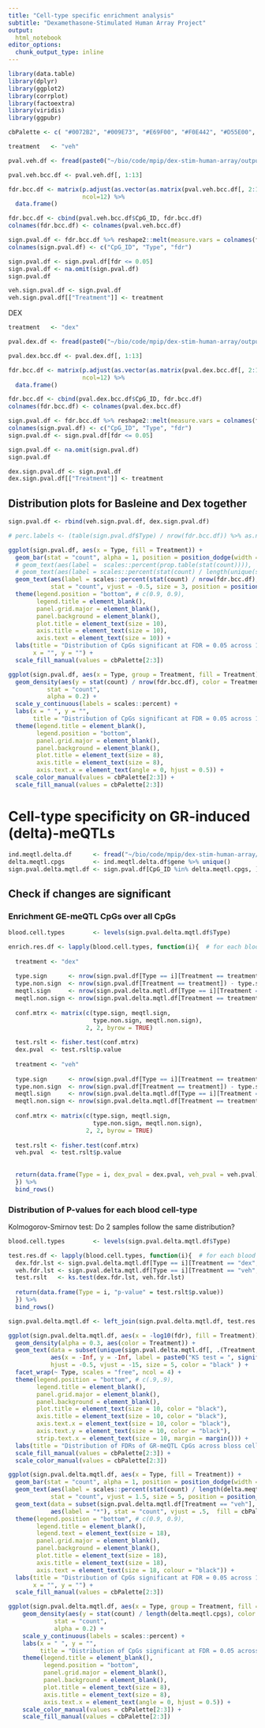 ```yaml
---
title: "Cell-type specific enrichment analysis"
subtitle: "Dexamethasone-Stimulated Human Array Project"
output:
  html_notebook
editor_options:
  chunk_output_type: inline
---
```


```r
library(data.table)
library(dplyr)
library(ggplot2)
library(corrplot)
library(factoextra)
library(viridis)
library(ggpubr)
```

```r
cbPalette <- c( "#0072B2", "#009E73", "#E69F00", "#F0E442", "#D55E00", "#CC79A7", "#56B4E9", "#999999")
```

```r
treatment   <- "veh"

pval.veh.df <- fread(paste0("~/bio/code/mpip/dex-stim-human-array/output/data/integrative/cell_type_enrichment/dnam_cell_type_enrichment_pvals_",treatment, ".csv"))

pval.veh.bcc.df <- pval.veh.df[, 1:13]
```

```r
fdr.bcc.df <- matrix(p.adjust(as.vector(as.matrix(pval.veh.bcc.df[, 2:13])), method='fdr'), 
                     ncol=12) %>%
  data.frame()

fdr.bcc.df <- cbind(pval.veh.bcc.df$CpG_ID, fdr.bcc.df)
colnames(fdr.bcc.df) <- colnames(pval.veh.bcc.df)
```

```r
sign.pval.df <- fdr.bcc.df %>% reshape2::melt(measure.vars = colnames(fdr.bcc.df)[2:13]) %>% setDT()
colnames(sign.pval.df) <- c("CpG_ID", "Type", "fdr")

sign.pval.df <- sign.pval.df[fdr <= 0.05]
sign.pval.df <- na.omit(sign.pval.df)
sign.pval.df
```

```r
veh.sign.pval.df <- sign.pval.df
veh.sign.pval.df[["Treatment"]] <- treatment
```

DEX 

```r
treatment   <- "dex"

pval.dex.df <- fread(paste0("~/bio/code/mpip/dex-stim-human-array/output/data/integrative/cell_type_enrichment/dnam_cell_type_enrichment_pvals_",treatment, ".csv"))

pval.dex.bcc.df <- pval.dex.df[, 1:13]
```

```r
fdr.bcc.df <- matrix(p.adjust(as.vector(as.matrix(pval.dex.bcc.df[, 2:13])), method ='fdr'), 
                     ncol=12) %>%
  data.frame()

fdr.bcc.df <- cbind(pval.dex.bcc.df$CpG_ID, fdr.bcc.df)
colnames(fdr.bcc.df) <- colnames(pval.dex.bcc.df)
```

```r
sign.pval.df <- fdr.bcc.df %>% reshape2::melt(measure.vars = colnames(fdr.bcc.df)[2:13]) %>% setDT()
colnames(sign.pval.df) <- c("CpG_ID", "Type", "fdr")
sign.pval.df <- sign.pval.df[fdr <= 0.05]

sign.pval.df <- na.omit(sign.pval.df)
sign.pval.df
```
```r
dex.sign.pval.df <- sign.pval.df
dex.sign.pval.df[["Treatment"]] <- treatment
```


## Distribution plots for Basleine and Dex together

```r
sign.pval.df <- rbind(veh.sign.pval.df, dex.sign.pval.df)
```

```r
# perc.labels <- (table(sign.pval.df$Type) / nrow(fdr.bcc.df)) %>% as.numeric() %>% scales::percent()

ggplot(sign.pval.df, aes(x = Type, fill = Treatment)) +
  geom_bar(stat = "count", alpha = 1, position = position_dodge(width = .9)) +
  # geom_text(aes(label =  scales::percent(prop.table(stat(count)))), 
  # geom_text(aes(label = scales::percent(stat(count) / length(unique(sign.pval.df$CpG_ID)))), 
  geom_text(aes(label = scales::percent(stat(count) / nrow(fdr.bcc.df), accuracy = 1)), 
            stat = "count", vjust = -0.5, size = 3, position = position_dodge(width = .9)) + 
  theme(legend.position = "bottom", # c(0.9, 0.9), 
        legend.title = element_blank(), 
        panel.grid.major = element_blank(), 
        panel.background = element_blank(),
        plot.title = element_text(size = 10), 
        axis.title = element_text(size = 10),
        axis.text = element_text(size = 10)) + 
  labs(title = "Distribution of CpGs significant at FDR = 0.05 across 12 blood cell types",
       x = "", y = "") +
  scale_fill_manual(values = cbPalette[2:3]) 
```

```r
ggplot(sign.pval.df, aes(x = Type, group = Treatment, fill = Treatment)) + 
  geom_density(aes(y = stat(count) / nrow(fdr.bcc.df), color = Treatment), 
           stat = "count",
           alpha = 0.2) + 
  scale_y_continuous(labels = scales::percent) + 
  labs(x = " ", y = "", 
       title = "Distribution of CpGs significant at FDR = 0.05 across 12 blood cell types") + 
  theme(legend.title = element_blank(), 
        legend.position = "bottom", 
        panel.grid.major = element_blank(), 
        panel.background = element_blank(), 
        plot.title = element_text(size = 8), 
        axis.title = element_text(size = 8), 
        axis.text.x = element_text(angle = 0, hjust = 0.5)) +
  scale_color_manual(values = cbPalette[2:3]) +
  scale_fill_manual(values = cbPalette[2:3]) 
```

# Cell-type specificity on GR-induced (delta)-meQTLs

```r
ind.meqtl.delta.df      <- fread("~/bio/code/mpip/dex-stim-human-array/output/data/integrative/matrixEQTL/meqtls/me-qtl_cis_result_delta_fdr_005.csv") 
delta.meqtl.cpgs        <- ind.meqtl.delta.df$gene %>% unique() 
sign.pval.delta.mqtl.df <- sign.pval.df[CpG_ID %in% delta.meqtl.cpgs, ] 
```

## Check if changes are significant

### Enrichment GE-meQTL CpGs over all CpGs

```r
blood.cell.types        <- levels(sign.pval.delta.mqtl.df$Type)

enrich.res.df <- lapply(blood.cell.types, function(i){  # for each blood cell type
  
  treatment <- "dex"
  
  type.sign      <- nrow(sign.pval.df[Type == i][Treatment == treatment])
  type.non.sign  <- nrow(sign.pval.df[Treatment == treatment]) - type.sign
  meqtl.sign     <- nrow(sign.pval.delta.mqtl.df[Type == i][Treatment == treatment])
  meqtl.non.sign <- nrow(sign.pval.delta.mqtl.df[Treatment == treatment]) - meqtl.sign
  
  conf.mtrx <- matrix(c(type.sign, meqtl.sign, 
                        type.non.sign, meqtl.non.sign), 
                      2, 2, byrow = TRUE)
  
  test.rslt <- fisher.test(conf.mtrx)
  dex.pval  <- test.rslt$p.value
  
  treatment <- "veh"
  
  type.sign      <- nrow(sign.pval.df[Type == i][Treatment == treatment])
  type.non.sign  <- nrow(sign.pval.df[Treatment == treatment]) - type.sign
  meqtl.sign     <- nrow(sign.pval.delta.mqtl.df[Type == i][Treatment == treatment])
  meqtl.non.sign <- nrow(sign.pval.delta.mqtl.df[Treatment == treatment]) - meqtl.sign
  
  conf.mtrx <- matrix(c(type.sign, meqtl.sign, 
                        type.non.sign, meqtl.non.sign), 
                      2, 2, byrow = TRUE)
  
  test.rslt <- fisher.test(conf.mtrx)
  veh.pval  <- test.rslt$p.value
  
  
  return(data.frame(Type = i, dex_pval = dex.pval, veh_pval = veh.pval))
  }) %>%
  bind_rows()
```

### Distribution of P-values for each blood cell-type

Kolmogorov-Smirnov test: Do 2 samples follow the same distribution?

```r
blood.cell.types        <- levels(sign.pval.delta.mqtl.df$Type)

test.res.df <- lapply(blood.cell.types, function(i){  # for each blood cell type
  dex.fdr.lst <- sign.pval.delta.mqtl.df[Type == i][Treatment == "dex", fdr]
  veh.fdr.lst <- sign.pval.delta.mqtl.df[Type == i][Treatment == "veh", fdr]
  test.rslt   <- ks.test(dex.fdr.lst, veh.fdr.lst)
 
  return(data.frame(Type = i, "p-value" = test.rslt$p.value))
  }) %>%
  bind_rows()

sign.pval.delta.mqtl.df <- left_join(sign.pval.delta.mqtl.df, test.res.df)
```

```r
ggplot(sign.pval.delta.mqtl.df, aes(x = -log10(fdr), fill = Treatment)) + 
  geom_density(alpha = 0.3, aes(color = Treatment)) +
  geom_text(data = subset(unique(sign.pval.delta.mqtl.df[, .(Treatment, Type, p.value)])),
            aes(x = -Inf, y = -Inf, label = paste0("KS test = ", signif(p.value, 3))), 
            hjust = -0.5, vjust = -15, size = 5, color = "black" ) +
  facet_wrap(~ Type, scales = "free", ncol = 4) +
  theme(legend.position = "bottom", # c(.9,.9), 
        legend.title = element_blank(),
        panel.grid.major = element_blank(),
        panel.background = element_blank(),
        plot.title = element_text(size = 10, color = "black"),
        axis.title = element_text(size = 10, color = "black"),
        axis.text.x = element_text(size = 10, color = "black"),
        axis.text.y = element_text(size = 10, color = "black"),
        strip.text.x = element_text(size = 10, margin = margin())) +
  labs(title = "Distribution of FDRs of GR-meQTL CpGs across bloss cell type", x = "-log10 FDR", y = "") +
  scale_fill_manual(values = cbPalette[2:3]) +
  scale_color_manual(values = cbPalette[2:3]) 
```

```r
ggplot(sign.pval.delta.mqtl.df, aes(x = Type, fill = Treatment)) +
  geom_bar(stat = "count", alpha = 1, position = position_dodge(width = .9)) +
  geom_text(aes(label = scales::percent(stat(count) / length(delta.meqtl.cpgs), accuracy = 1)), 
            stat = "count", vjust = 1.5, size = 5, position = position_dodge(width = .9)) + 
  geom_text(data = subset(sign.pval.delta.mqtl.df[Treatment == "veh"], p.value <= 0.05),
            aes(label = "*"), stat = "count", vjust = .5,  fill = cbPalette[8], size = 16) +
  theme(legend.position = "bottom", # c(0.9, 0.9), 
        legend.title = element_blank(), 
        legend.text = element_text(size = 18),
        panel.grid.major = element_blank(), 
        panel.background = element_blank(),
        plot.title = element_text(size = 18), 
        axis.title = element_text(size = 18),
        axis.text = element_text(size = 18, colour = "black")) + 
  labs(title = "Distribution of CpGs significant at FDR = 0.05 across 12 blood cell types",
       x = "", y = "") +
  scale_fill_manual(values = cbPalette[2:3]) 
```

```r
ggplot(sign.pval.delta.mqtl.df, aes(x = Type, group = Treatment, fill = Treatment)) + 
    geom_density(aes(y = stat(count) / length(delta.meqtl.cpgs), color = Treatment), 
             stat = "count",
             alpha = 0.2) + 
    scale_y_continuous(labels = scales::percent) + 
    labs(x = " ", y = "", 
         title = "Distribution of CpGs significant at FDR = 0.05 across 12 blood cell types") + 
    theme(legend.title = element_blank(), 
          legend.position = "bottom", 
          panel.grid.major = element_blank(), 
          panel.background = element_blank(), 
          plot.title = element_text(size = 8), 
          axis.title = element_text(size = 8), 
          axis.text.x = element_text(angle = 0, hjust = 0.5)) +
    scale_color_manual(values = cbPalette[2:3]) +
    scale_fill_manual(values = cbPalette[2:3]) 
```
